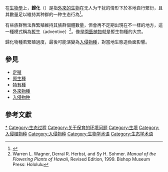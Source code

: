 {{NoteTA
|G1= 
}}
在[[生物學|生物學]]上，'''歸化'''（{{lang-en|naturalization/naturalisation}}）是指[[外來種|外來的]][[生物|生物]]在无人为干扰的情形下於本地自行繁衍，且其數量足以維持其种群的一种生态行為<ref>{{cite journal |last1=Pyšek |first1=Petr |last2=Richardson |first2=David M. |last3=Rejmánek |first3=Marcel |last4=Webster |first4=Grady L. |last5=Williamson |first5=Mark |last6=Kirschner |first6=Jan |title=Alien plants in checklists and floras: towards better communication between taxonomists and ecologists |journal=TAXON |date=2004-02 |volume=53 |issue=1 |pages=131–143 |doi=10.2307/4135498}}</ref>。

有些族群無法靠繁殖維持其族群個體數量，但會再不定期出現在不一樣的地方，這一種模式稱為[[暫生|暫生]]（adventive）<ref name="WHS1999">Warren L. Wagner, Derral R. Herbst, and Sy H. Sohmer. ''Manual of the Flowering Plants of Hawaii'', Revised Edition, 1999. Bishop Museum Press: Hololulu</ref>。像是[[園藝植物|園藝植物]]就是暫生物種的大宗。

歸化物種若繁殖過度，最後可能演變為[[入侵物種|入侵物種]]，對當地生態造負面影響。

==參見==
*[[定殖|定殖]]
*[[原生種|原生種]]
*[[特有種|特有種]]
*[[外來物種|外來物種]]
*[[入侵物种|入侵物种]]

==參考文獻==
{{reflist}}
{{规范控制}}
{{Ecology-stub}}

[[Category:外来物种|*]]
[[Category:生态过程|Category:生态过程]]
[[Category:关于保育的环境问题|Category:关于保育的环境问题]]
[[Category:生境|Category:生境]]
[[Category:入侵植物种|Category:入侵植物种]]
[[Category:入侵物种|Category:入侵物种]]
[[Category:生物学术语|Category:生物学术语]]
[[Category:生态学术语|Category:生态学术语]]